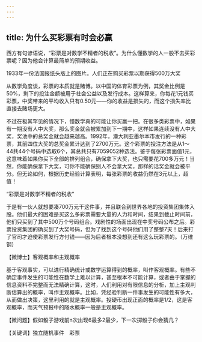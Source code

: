 ```yaml
---
---
---
```

title: 为什么买彩票有时会必赢
---




西方有句谚语说，“彩票是对数学不精者的税收”。为什么懂数学的人一般不去买彩票呢？因为他会计算最简单的预期收益。

1933年一份法国报纸头版上的图片。人们正在购买彩票以期获得500万大奖



从数学角度谈，彩票的本质就是赌博。以中国的体育彩票为例，其奖金比例是50%，剩下的投注金额被用于社会公益以及发行成本。这样算来，你每花1元钱买彩票，中奖带来的平均收入只有0.50元——你的收益是损失的，而这个损失率比直接去赌场更大。

不过在极其罕见的情况下，懂数学真的可能让你买赢一把。在很多类彩票中，如果有一期没有人中大奖，那么奖金就会被累加到下一期中，这样如果连续没有人中大奖，奖池中的总奖金就会越来越高。1992年，澳大利亚墨尔本市发行的一种彩票，其前四位大奖的总奖金累计达到了2700万元。这个彩票的投注方法是从1～44共44个号码中选取6个，其总共只有7059052种选法。鉴于每张彩票面值1元，这意味着如果你买下全部的排列组合，确保拿下大奖，也只需要花700多万元！当然，你能确保拿下大奖，可你不能确保别人不会拿大奖，那样的话奖金就会被平分。但无论如何，根据历史经验计算表明，每张彩票的收益仍然在3元以上，超值！

“彩票是对数学不精者的税收”



于是有一伙人就想要凑700万元干这件事，并且联合到世界各地的投资集团集体入股。他们最大的困难是买这么多彩票需要大量的人力和时间，结果到截止时间前，他们只买到了其中500万个号码组合。戏剧性的场面出现在中奖号码公布之后。彩票投资集团的确买到了大奖号码，但为了找到这个号码他们用了整整7天！后来打了官司才迫使彩票发行方付钱——因为后者根本没想到还有这么玩彩票的。（万维钢）





【微博士】客观概率和主观概率

基于客观事实，可以进行精确统计或数学运算得到的概率，叫作客观概率。有些不确定事件发生的可能性在数学上难以计算，甚至根本不可能计算，或者由于掌握的信息资料不完整而无法精确计算，这时，人们利用对有限信息的分析，加上主观判断估算出的概率，叫作主观概率。比如，凭经验判断一件事发生的可能性有多大，从而做出决策，这里利用的就是主观概率。投硬币出现正面的概率是1/2，这是客观概率，而天气预报中的降水概率一般是主观概率。

【微问题】假如骰子游戏前n次出现6最多2最少，下一次掷骰子你会猜几？

【关键词】独立随机事件　彩票